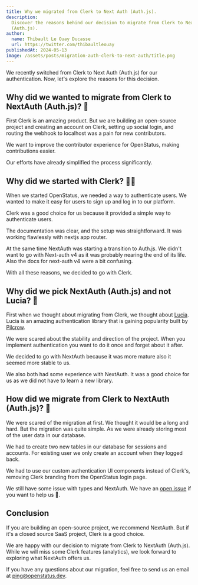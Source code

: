 ```yaml
---
title: Why we migrated from Clerk to Next Auth (Auth.js).
description:
  Discover the reasons behind our decision to migrate from Clerk to Next Auth
  (Auth.js).
author:
  name: Thibault Le Ouay Ducasse
  url: https://twitter.com/thibaultleouay
publishedAt: 2024-05-13
image: /assets/posts/migration-auth-clerk-to-next-auth/title.png
---
```


We recently switched from Clerk to Next Auth (Auth.js) for our authentication.
Now, let's explore the reasons for this decision.

## Why did we wanted to migrate from Clerk to NextAuth (Auth.js)? 🤔

First Clerk is an amazing product. But we are building an open-source project
and creating an account on Clerk, setting up social login, and routing the
webhook to localhost was a pain for new contributors.

We want to improve the contributor experience for OpenStatus, making
contributions easier.

Our efforts have already simplified the process significantly.

<Tweet id="1790147744964780230" />

## Why did we started with Clerk? 🧑‍💻

When we started OpenStatus, we needed a way to authenticate users. We wanted to
make it easy for users to sign up and log in to our platform.

Clerk was a good choice for us because it provided a simple way to authenticate
users.

The documentation was clear, and the setup was straightforward. It was working
flawlessly with nextjs app router.

At the same time NextAuth was starting a transition to Auth.js. We didn't want
to go with Next-auth v4 as it was probably nearing the end of its life. Also the
docs for next-auth v4 were a bit confusing.

With all these reasons, we decided to go with Clerk.

## Why did we pick NextAuth (Auth.js) and not Lucia? 🔑

First when we thought about migrating from Clerk, we thought about
[Lucia](https://lucia-auth.com/). Lucia is an amazing authentication library
that is gaining popularity built by [Pilcrow](https://pilcrowonpaper.com/).

We were scared about the stability and direction of the project. When you
implement authentication you want to do it once and forget about it after.

<Tweet id="1785701672012107841" />

We decided to go with NextAuth because it was more mature also it seemed more
stable to us.

We also both had some experience with NextAuth. It was a good choice for us as
we did not have to learn a new library.

## How did we migrate from Clerk to NextAuth (Auth.js)? 🚀

We were scared of the migration at first. We thought it would be a long and
hard. But the migration was quite simple. As we were already storing most of the
user data in our database.

We had to create two new tables in our database for sessions and accounts. For
existing user we only create an account when they logged back.

We had to use our custom authentication UI components instead of Clerk's,
removing Clerk branding from the OpenStatus login page.

We still have some issue with types and NextAuth. We have an
[open issue](https://github.com/openstatusHQ/openstatus/issues/812) if you want
to help us 🤗.

## Conclusion

If you are building an open-source project, we recommend NextAuth. But if it's a
closed source SaaS project, Clerk is a good choice.

We are happy with our decision to migrate from Clerk to NextAuth (Auth.js).
While we will miss some Clerk features (analytics), we look forward to exploring
what NextAuth offers us.

If you have any questions about our migration, feel free to send us an email at
[ping@openstatus.dev](mailto:ping@openstatus.dev).

